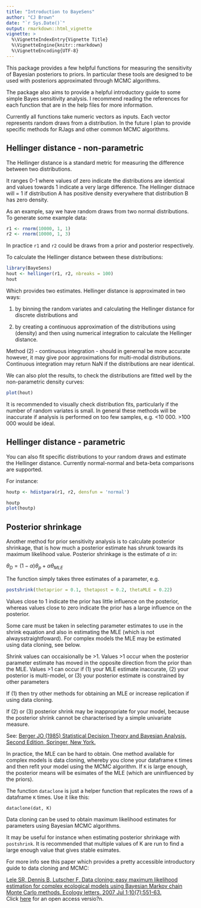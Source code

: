 ```yaml
---
title: "Introduction to BayeSens"
author: "CJ Brown"
date: "`r Sys.Date()`"
output: rmarkdown::html_vignette
vignette: >
  %\VignetteIndexEntry{Vignette Title}
  %\VignetteEngine{knitr::rmarkdown}
  %\VignetteEncoding{UTF-8}
---
```


This package provides a few helpful functions for measuring the sensitivity of Bayesian posteriors to priors. In particular these tools are designed to be used with posteriors approximated through MCMC algorithms.  

The package also aims to provide a helpful introductory guide to some simple Bayes sensitivity analysis. I recommend reading the references for each function that are in the help files for more information. 

Currently all functions take numeric vectors as inputs. Each vector represents random draws from a distribution. In the future I plan to provide specific methods for RJags and other common MCMC algorithms. 

## Hellinger distance - non-parametric  

The Hellinger distance is a standard metric for measuring the difference between two distributions.  

It ranges 0-1 where values of zero indicate the distributions are identical and values towards 1 indicate a very large difference. The Hellinger distnace will = 1 if distribution A has positive density everywhere that distribution B has zero density. 

As an example, say we have random draws from two normal distributions. To generate some example data: 

```r
r1 <- rnorm(10000, 1, 1)
r2 <- rnorm(10000, 1, 3)
```  

In practice `r1` and `r2` could be draws from a prior and posterior respectively.  

To calculate the Hellinger distance between these distributions: 

```r
library(BayeSens)
hout <- hellinger(r1, r2, nbreaks = 100)
hout
```  

Which provides two estimates. Hellinger distance is approximated in two ways:

(1) by binning the random variates and calculating the Hellinger distance for discrete distributions and  

(2) by creating a continuous approximation of the distributions using (density) and then using numerical integration to calculate the Hellinger distance.  

Method (2) - continuous integration - should in genernal be more accurate however, it may give poor approximations for multi-modal distributions. Continuous integration may return NaN if the distributions are near identical. 

We can also plot the results, to check the distributions are fitted well by the non-parametric density curves:  

```r
plot(hout)
```  

It is recommended to visually check distribution fits, particularly if the number of random variates is small. In general these methods will be inaccurate if analysis is performed on too few samples, e.g. <10 000. >100 000 would be ideal. 

## Hellinger distance - parametric  

You can also fit specific distributions to your random draws and estimate the Hellinger distance. Currently normal-normal and beta-beta comparisons are supported.  

For instance:  

```r
houtp <- hdistpara(r1, r2, densfun = 'normal')

houtp
plot(houtp)
```  


## Posterior shrinkage  

Another method for prior sensitivity analysis is to calculate posterior shrinkage, that is how much a posterior estimate has shrunk towards its maximum likelihood value. Posterior shrinkage is the estimate of $\alpha$ in:  

$\theta_D = (1 - \alpha) \theta_p + \alpha \theta_{MLE}$  

The function simply takes three estimates of a parameter, e.g. 

```r
postshrink(thetaprior = 0.1, thetapost = 0.2, thetaMLE = 0.22)
```  

Values close to 1 indicate the prior has little influence on the posterior, whereas values close to zero indicate the prior has a large influence on the posterior.  

Some care must be taken in selecting parameter estimates to use in the shrink equation and also in estimating the MLE (which is not alwaysstraightfoward). For complex models the MLE may be estimated using data cloning, see below.  

Shrink values can occaisionally be >1. Values >1 occur when the posterior parameter estimate has moved in the opposite direction from the prior than the MLE. Values >1 can occur if 
(1) your MLE estimate inaccurate, (2) your posterior is multi-model, or (3) your posterior estimate is constrained by other parameters  

If (1) then try other methods for obtaining an MLE or increase replication if using data cloning.  

If (2) or (3) posterior shrink may be inappropriate for your model, because the posterior shrink cannot be characterised by a simple univariate measure.  

See: [Berger JO (1985) Statistical Decision Theory and Bayesian Analysis, Second Edition, Springer, New York.](http://www.springer.com/in/book/9780387960982)

In practice, the MLE can be hard to obtain. One method available for complex models is data cloning, whereby you clone your dataframe `K` times and then refit your model using the MCMC algorithm. If `K` is large enough, the posterior means will be esimates of the MLE (which are uninfluenced by the priors).  

The function `dataclone` is just a helper function that replicates the rows of a dataframe `K` times. Use it like this: 

`dataclone(dat, K)`  

Data cloning can be used to obtain maximum likelihood estimates
for parameters using Bayesian MCMC algorithms.  

It may be useful for instance when estimating posterior shrinkage
with `postshrink`.  It is recommended that multiple values of K are run to find a large enough value that gives stable esimates.  

For more info see this paper which provides a pretty accessible introductory guide to data cloning and MCMC:  

[Lele SR, Dennis B, Lutscher F. Data cloning: easy maximum likelihood estimation for complex ecological models using Bayesian Markov chain Monte Carlo methods. Ecology letters. 2007 Jul 1;10(7):551-63.](http://onlinelibrary.wiley.com/doi/10.1111/j.1461-0248.2007.01047.x/full)  
Click [here](http://bacbuc.hd.free.fr/WebDAV/data/DOM/StatMeths/Lele-EL2007.pdf) for an open access versio?n.  



